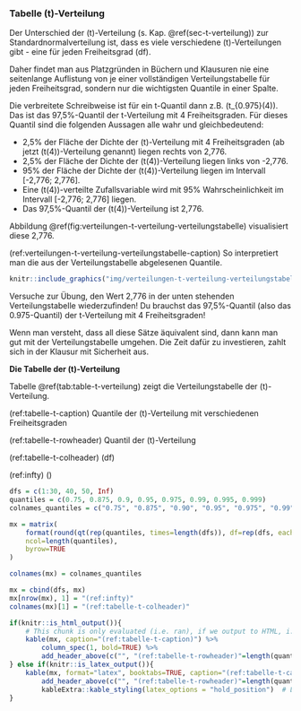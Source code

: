 ### Tabelle \(t\)-Verteilung {#sec-tabelle-t-verteilung}

Der Unterschied der \(t\)-Verteilung (s. Kap. \@ref(sec-t-verteilung)) zur Standardnormalverteilung ist, dass es viele verschiedene \(t\)-Verteilungen gibt - eine für jeden Freiheitsgrad \(df\).

Daher findet man aus Platzgründen in Büchern und Klausuren nie eine seitenlange Auflistung von je einer vollständigen Verteilungstabelle für jeden Freiheitsgrad, sondern nur die wichtigsten Quantile in einer Spalte.

Die verbreitete Schreibweise ist für ein t-Quantil dann z.B. \(t_{0.975}(4)\). Das ist das 97,5%-Quantil der t-Verteilung mit 4 Freiheitsgraden. Für dieses Quantil sind die folgenden Aussagen alle wahr und gleichbedeutend:

- 2,5% der Fläche der Dichte der \(t\)-Verteilung mit 4 Freiheitsgraden (ab jetzt \(t(4)\)-Verteilung genannt) liegen rechts von 2,776.
- 2,5% der Fläche der Dichte der \(t(4)\)-Verteilung liegen links von -2,776.
- 95% der Fläche der Dichte der \(t(4)\)-Verteilung liegen im Intervall [-2,776; 2,776].
- Eine \(t(4)\)-verteilte Zufallsvariable wird mit 95% Wahrscheinlichkeit im Intervall [-2,776; 2,776] liegen.
- Das 97,5%-Quantil der \(t(4)\)-Verteilung ist 2,776.

Abbildung \@ref(fig:verteilungen-t-verteilung-verteilungstabelle) visualisiert diese 2,776.

(ref:verteilungen-t-verteilung-verteilungstabelle-caption) So interpretiert man die aus der Verteilungstabelle abgelesenen Quantile.

```r
knitr::include_graphics("img/verteilungen-t-verteilung-verteilungstabelle.png")
```


Versuche zur Übung, den Wert 2,776 in der unten stehenden Verteilungstabelle wiederzufinden! Du brauchst das 97,5%-Quantil (also das 0.975-Quantil) der t-Verteilung mit 4 Freiheitsgraden!

Wenn man versteht, dass all diese Sätze äquivalent sind, dann kann man gut mit der Verteilungstabelle umgehen. Die Zeit dafür zu investieren, zahlt sich in der Klausur mit Sicherheit aus.

**Die Tabelle der \(t\)-Verteilung**

Tabelle \@ref(tab:table-t-verteilung) zeigt die Verteilungstabelle der \(t\)-Verteilung.

(ref:tabelle-t-caption) Quantile der \(t\)-Verteilung mit verschiedenen Freiheitsgraden

(ref:tabelle-t-rowheader) Quantil der \(t\)-Verteilung

(ref:tabelle-t-colheader) \(\downarrow df\)

(ref:infty) \(\infty\)

```r
dfs = c(1:30, 40, 50, Inf)
quantiles = c(0.75, 0.875, 0.9, 0.95, 0.975, 0.99, 0.995, 0.999)
colnames_quantiles = c("0.75", "0.875", "0.90", "0.95", "0.975", "0.99", "0.995", "0.999")

mx = matrix(
    format(round(qt(rep(quantiles, times=length(dfs)), df=rep(dfs, each=length(quantiles))), 3), nsmall=3),
    ncol=length(quantiles),
    byrow=TRUE
)

colnames(mx) = colnames_quantiles

mx = cbind(dfs, mx)
mx[nrow(mx), 1] = "(ref:infty)"
colnames(mx)[1] = "(ref:tabelle-t-colheader)"
```

```r
if(knitr::is_html_output()){
    # This chunk is only evaluated (i.e. ran), if we output to HTML, i.e. gitbook or epub
    kable(mx, caption="(ref:tabelle-t-caption)") %>%
        column_spec(1, bold=TRUE) %>%
        add_header_above(c("", "(ref:tabelle-t-rowheader)"=length(quantiles)))
} else if(knitr::is_latex_output()){
    kable(mx, format="latex", booktabs=TRUE, caption="(ref:tabelle-t-caption)") %>%
        add_header_above(c("", "(ref:tabelle-t-rowheader)"=length(quantiles))) %>%
        kableExtra::kable_styling(latex_options = "hold_position")  # Latex's [h!]
}
```

